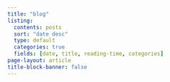```yaml
---
title: "blog"
listing:
  contents: posts
  sort: "date desc"
  type: default
  categories: true
  fields: [date, title, reading-time, categories]
page-layout: article
title-block-banner: false
---
```



